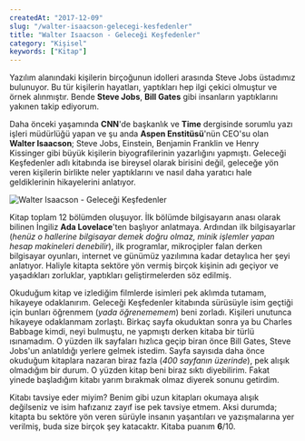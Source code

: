 ```yaml
---
createdAt: "2017-12-09"
slug: "/walter-isaacson-gelecegi-kesfedenler"
title: "Walter Isaacson - Geleceği Keşfedenler"
category: "Kişisel"
keywords: ["Kitap"]
---
```


Yazılım alanındaki kişilerin birçoğunun idolleri arasında Steve Jobs üstadımız bulunuyor. Bu tür kişilerin hayatları, yaptıkları hep ilgi çekici olmuştur ve örnek alınmıştır. Bende **Steve Jobs**, **Bill Gates** gibi insanların yaptıklarını yakınen takip ediyorum.

Daha önceki yaşamında **CNN**'de başkanlık ve **Time** dergisinde sorumlu yazı işleri müdürlüğü yapan ve şu anda **Aspen Enstitüsü**'nün CEO'su olan **Walter Isaacson**; Steve Jobs, Einstein, Benjamin Franklin ve Henry Kissinger gibi büyük kişilerin biyografilerinin yazarlığını yapmıştı. Geleceği Keşfedenler adlı kitabında ise bireysel olarak birisini değil, geleceğe yön veren kişilerin birlikte neler yaptıklarını ve nasıl daha yaratıcı hale geldiklerinin hikayelerini anlatıyor.

![Walter Isaacson - Geleceği Keşfedenler](/blog/2017-12-09/walter-isaacson-gelecegi-kesfedenler.jpg)

Kitap toplam 12 bölümden oluşuyor. İlk bölümde bilgisayarın anası olarak bilinen İngiliz **Ada Lovelace**'ten başlıyor anlatmaya. Ardından ilk bilgisayarlar (_henüz o hallerine bilgisayar demek doğru olmaz, minik işlemler yapan hesap makineleri denebilir_), ilk programlar, mikroçipler falan derken bilgisayar oyunları, internet ve günümüz yazılımına kadar detaylıca her şeyi anlatıyor. Haliyle kitapta sektöre yön vermiş birçok kişinin adı geçiyor ve yaşadıkları zorluklar, yaptıkları geliştirmelerden söz edilmiş.

Okuduğum kitap ve izlediğim filmlerde isimleri pek aklımda tutamam, hikayeye odaklanırım. Geleceği Keşfedenler kitabında sürüsüyle isim geçtiği için bunları öğrenmem (_yada öğrenememem_) beni zorladı. Kişileri unutunca hikayeye odaklanmam zorlaştı. Birkaç sayfa okuduktan sonra ya bu Charles Babbage kimdi, neyi bulmuştu, ne yapmıştı derken kitaba bir türlü ısınamadım. O yüzden ilk sayfaları hızlıca geçip biran önce Bill Gates, Steve Jobs'un anlatıldığı yerlere gelmek istedim. Sayfa sayısıda daha önce okuduğum kitaplara nazaran biraz fazla (_400 sayfanın üzerinde_), pek alışık olmadığım bir durum. O yüzden kitap beni biraz sıktı diyebilirim. Fakat yinede başladığım kitabı yarım bırakmak olmaz diyerek sonunu getirdim.

Kitabı tavsiye eder miyim? Benim gibi uzun kitapları okumaya alışık değilseniz ve isim hafızanız zayıf ise pek tavsiye etmem. Aksi durumda; kitapta bu sektöre yön veren sürüyle insanın yaşantıları ve yazışmalarına yer verilmiş, buda size birçok şey katacaktr. Kitaba puanım **6**/10.

